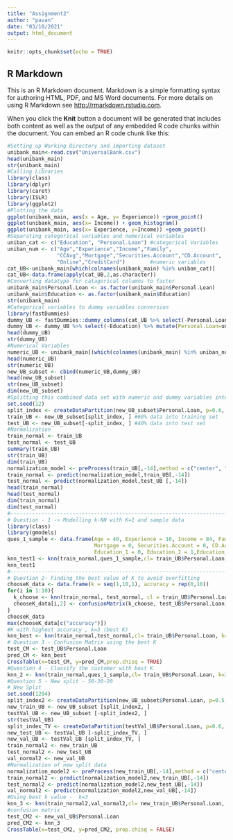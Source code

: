 ---
title: "Assignment2"
author: "pavan"
date: "03/10/2021"
output: html_document
---

```{r setup, include=FALSE}
knitr::opts_chunk$set(echo = TRUE)
```

## R Markdown

This is an R Markdown document. Markdown is a simple formatting syntax for authoring HTML, PDF, and MS Word documents. For more details on using R Markdown see <http://rmarkdown.rstudio.com>.

When you click the **Knit** button a document will be generated that includes both content as well as the output of any embedded R code chunks within the document. You can embed an R code chunk like this:

```{r}
#Setting up Working Directory and importing dataset
unibank_main<-read.csv("UniversalBank.csv")
head(unibank_main)
str(unibank_main)
#Calling Libraries
library(class)
library(dplyr)
library(caret)
library(ISLR)
library(ggplot2)
#Plotting the data
ggplot(unibank_main, aes(x = Age, y= Experience)) +geom_point()
ggplot(unibank_main, aes(x= Income)) + geom_histogram()
ggplot(unibank_main, aes(x= Experience, y=Income)) +geom_point()
#Separating categorical variables and numerical variables
uniban_cat <- c("Education", "Personal.Loan") #categorical Variables
uniban_num <- c("Age","Experience","Income","Family",
                "CCAvg","Mortgage","Securities.Account","CD.Account",
                "Online","CreditCard")        #numeric variables
cat_UB<-unibank_main[which(colnames(unibank_main) %in% uniban_cat)]
cat_UB<-data.frame(apply(cat_UB,2,as.character))
#Converting datatype for catagorical columns to factor
unibank_main$Personal.Loan <- as.factor(unibank_main$Personal.Loan)
unibank_main$Education <- as.factor(unibank_main$Education)
str(unibank_main)
#Categorical variables to dummy variables conversion
library(fastDummies)
dummy_UB <- fastDummies::dummy_columns(cat_UB %>% select(-Personal.Loan)) #Dummy variable for "Education" and "Personal.Loan"
dummy_UB <- dummy_UB %>% select(-Education) %>% mutate(Personal.Loan=unibank_main$Personal.Loan)
head(dummy_UB)
str(dummy_UB)
#Numerical Variables 
numeric_UB <- unibank_main[(which(colnames(unibank_main) %in% uniban_num))]
head(numeric_UB)
str(numeric_UB)
new_UB_subset <- cbind(numeric_UB,dummy_UB)
head(new_UB_subset)
str(new_UB_subset)
dim(new_UB_subset)
#Splitting this combined data set with numeric and dummy variables into Training and test set
set.seed(12)
split_index <- createDataPartition(new_UB_subset$Personal.Loan, p=0.6, times = 1, list = FALSE)
train_UB <- new_UB_subset[split_index, ] #60% data into training set
test_UB <- new_UB_subset[-split_index, ] #40% data into test set
#Normalization
train_normal <- train_UB
test_normal <- test_UB
summary(train_UB)
str(train_UB)
dim(train_UB)
normalization_model <- preProcess(train_UB[,-14],method = c("center", "scale"))
train_normal <- predict(normalization_model,train_UB[,-14])
test_normal <- predict(normalization_model,test_UB [,-14])
head(train_normal)
head(test_normal)
dim(train_normal)
dim(test_normal)
#-----------------------------------------------------------------------------------------------------------------------
# Question - 1 -> Modelling k-NN with K=1 and sample data
library(class)
library(gmodels)
ques_1_sample <- data.frame(Age = 40, Experience = 10, Income = 84, Family = 2, CCAvg = 2, 
                            Mortgage = 0, Securities.Account = 0, CD.Account = 0, Online = 1, CreditCard = 1, 
                            Education_1 = 0, Education_2 = 1,Education_3 = 0)
knn_test1 <- knn(train_normal,ques_1_sample,cl= train_UB$Personal.Loan, k=1, prob = TRUE) 
knn_test1
#-----------------------------------------------------------------------------------------------------------------------
# Question 2- Finding the best value of K to avoid overfitting
chooseK_data <- data.frame(k = seq(1,10,1), accuracy = rep(0,10))
for(i in 1:10){
  k_choose <- knn(train_normal, test_normal, cl = train_UB$Personal.Loan, k=i)
  chooseK_data[i,2] <- confusionMatrix(k_choose, test_UB$Personal.Loan)$overall[1]
}
chooseK_data
max(chooseK_data[c("accuracy")])
#K with highest accuracy , k=3 (best K)
knn_best <- knn(train_normal,test_normal,cl= train_UB$Personal.Loan, k=3, prob = TRUE)
# Question 3 - Confusion Matrix using the best K
test_CM <- test_UB$Personal.Loan
pred_CM <- knn_best
CrossTable(x=test_CM, y=pred_CM,prop.chisq = TRUE)
#Question 4 - Classify the customer with best K
knn_2 <- knn(train_normal,ques_1_sample,cl= train_UB$Personal.Loan, k=3, prob = TRUE)
#Question 5 - New split - 50-30-20
# New Split
set.seed(1204)
split_index2 <- createDataPartition(new_UB_subset$Personal.Loan, p=0.5, times = 1, list = FALSE)
new_train_UB <- new_UB_subset [split_index2, ]
testVal_UB <- new_UB_subset [-split_index2, ]
str(testVal_UB)
split_index_TV <- createDataPartition(testVal_UB$Personal.Loan, p=0.6, times = 1, list= FALSE)
new_test_UB <- testVal_UB [-split_index_TV, ]
new_val_UB <- testVal_UB [split_index_TV, ]
train_normal2 <- new_train_UB
test_normal2 <- new_test_UB
val_normal2 <- new_val_UB
#Normalization of new split data
normalization_model2 <- preProcess(new_train_UB[,-14],method = c("center", "scale"))
train_normal2 <- predict(normalization_model2,new_train_UB[,-14])
test_normal2 <- predict(normalization_model2,new_test_UB[,-14])
val_normal2 <- predict(normalization_model2,new_val_UB[,-14])
#Using best k value -  k=3
knn_3 <- knn(train_normal2,val_normal2,cl= new_train_UB$Personal.Loan, k=3, prob = TRUE)
#confusion matrix
test_CM2 <- new_val_UB$Personal.Loan
pred_CM2 <- knn_3
CrossTable(x=test_CM2, y=pred_CM2, prop.chisq = FALSE)
```
